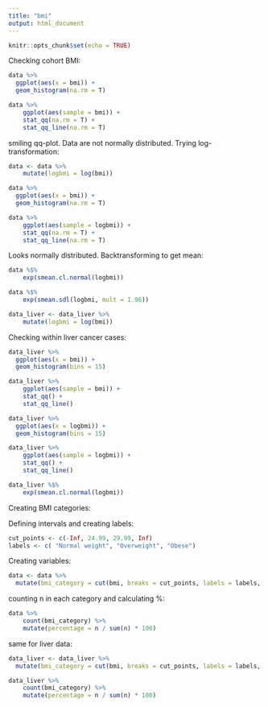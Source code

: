 ```yaml
---
title: "bmi"
output: html_document
---
```


```r
knitr::opts_chunk$set(echo = TRUE)
```

Checking cohort BMI:

```r
data %>% 
  ggplot(aes(x = bmi)) +
  geom_histogram(na.rm = T)
```


```r
data %>% 
    ggplot(aes(sample = bmi)) + 
    stat_qq(na.rm = T) +
    stat_qq_line(na.rm = T)
```
smiling qq-plot. Data are not normally distributed. Trying log-transformation:

```r
data <- data %>% 
    mutate(logbmi = log(bmi))
```

```r
data %>% 
  ggplot(aes(x = bmi)) +
  geom_histogram(na.rm = T)
```


```r
data %>% 
    ggplot(aes(sample = logbmi)) +
    stat_qq(na.rm = T) +
    stat_qq_line(na.rm = T)
```
Looks normally distributed. Backtransforming to get mean:

```r
data %$% 
    exp(smean.cl.normal(logbmi))
```

```r
data %$% 
    exp(smean.sdl(logbmi, mult = 1.96))
```

```r
data_liver <- data_liver %>% 
    mutate(logbmi = log(bmi))
```

Checking within liver cancer cases:

```r
data_liver %>% 
  ggplot(aes(x = bmi)) +
  geom_histogram(bins = 15)
```


```r
data_liver %>% 
    ggplot(aes(sample = bmi)) +
    stat_qq() +
    stat_qq_line()
```

```r
data_liver %>% 
  ggplot(aes(x = logbmi)) +
  geom_histogram(bins = 15)
```


```r
data_liver %>% 
    ggplot(aes(sample = logbmi)) +
    stat_qq() +
    stat_qq_line()
```

```r
data_liver %$% 
    exp(smean.cl.normal(logbmi))
```

Creating BMI categories:

Defining intervals and creating labels:
```r
cut_points <- c(-Inf, 24.99, 29.99, Inf)
labels <- c( "Normal weight", "Overweight", "Obese")
```

Creating variables:
```r
data <- data %>%
  mutate(bmi_category = cut(bmi, breaks = cut_points, labels = labels, include.lowest = TRUE))

```

counting n in each category and calculating %:
```r
data %>% 
    count(bmi_category) %>% 
    mutate(percentage = n / sum(n) * 100)
```

same for liver data:
```r
data_liver <- data_liver %>%
  mutate(bmi_category = cut(bmi, breaks = cut_points, labels = labels, include.lowest = TRUE))
```

```r
data_liver %>% 
    count(bmi_category) %>% 
    mutate(percentage = n / sum(n) * 100)
```

